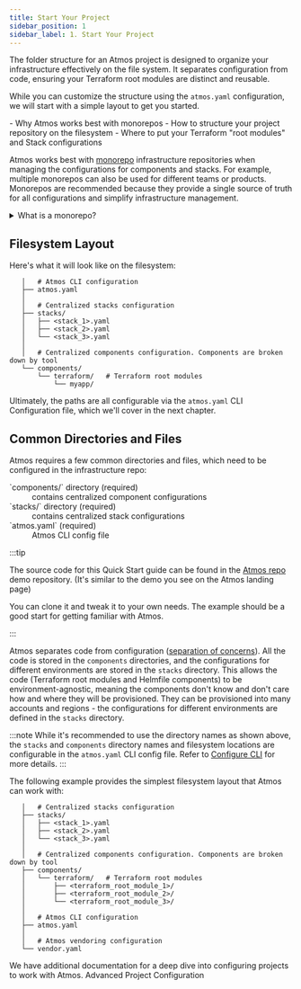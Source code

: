 ```yaml
---
title: Start Your Project
sidebar_position: 1
sidebar_label: 1. Start Your Project
---
```


<Intro>
The folder structure for an Atmos project is designed to organize your infrastructure effectively on the file system. It separates configuration from code, ensuring your Terraform root modules are distinct and reusable.
</Intro>

While you can customize the structure using the `atmos.yaml` configuration, we will start with a simple layout to get you started.

<KeyPoints>
- Why Atmos works best with monorepos
- How to structure your project repository on the filesystem
- Where to put your Terraform "root modules" and Stack configurations
</KeyPoints>


Atmos works best with [monorepo](https://en.wikipedia.org/wiki/Monorepo) infrastructure repositories when managing the configurations for components
and stacks. For example, multiple monorepos can also be used for different teams or products. Monorepos are recommended because they provide a single source of truth for all configurations and simplify infrastructure management.


<details>
<summary>What is a monorepo?</summary>

A "monorepo" is a version-controlled repository that stores all the code, configurations and scripts for the entire infrastructure composed of individual components with independent lifecycles. Monorepos usually improve collaboration, CI/CD build speed, and overall productivity. A monorepo should not be confused with a [monolith](https://en.wikipedia.org/wiki/Monolithic_application), which is a single, often large, codebase for an application.

Polyrepo architectures consist of several version-controlled repositories for code, configurations and scripts for different parts of the infrastructure. For example, depending on various requirements (including security, lifecycle management, access control, audit, etc.), separate repositories can be used to manage infrastructure per account (e.g. `dev`, `staging`, `prod`), per service, or per team.
</details>


## Filesystem Layout


Here's what it will look like on the filesystem:

```console
   │   # Atmos CLI configuration
   ├── atmos.yaml
   │  
   │   # Centralized stacks configuration
   ├── stacks/
   │   ├── <stack_1>.yaml
   │   ├── <stack_2>.yaml
   │   └── <stack_3>.yaml
   │  
   │   # Centralized components configuration. Components are broken down by tool
   └── components/
       └── terraform/   # Terraform root modules
           └── myapp/
```

Ultimately, the paths are all configurable via the `atmos.yaml` CLI Configuration file, which we'll cover in the next chapter.

## Common Directories and Files

Atmos requires a few common directories and files, which need to be configured in the infrastructure repo:

<dl>
  <dt>`components/` directory (required)</dt>
  <dd>contains centralized component configurations</dd>

  <dt>`stacks/` directory (required)</dt>
  <dd>contains centralized stack configurations</dd>

  <dt>`atmos.yaml` (required)</dt>
  <dd>Atmos CLI config file</dd>

</dl>

:::tip

The source code for this Quick Start guide can be found in the [Atmos repo](https://github.com/cloudposse/atmos/tree/master/examples/quick-start-simple) demo repository. (It's similar to the demo you see on the Atmos landing page)

You can clone it and tweak it to your own needs. The example should be a good start for getting familiar with Atmos.

:::

Atmos separates code from configuration ([separation of concerns](https://en.wikipedia.org/wiki/Separation_of_concerns)). All the code is stored in the `components` directories, and the configurations for different environments are stored in the `stacks` directory. This allows the code (Terraform root modules and Helmfile components) to be environment-agnostic, meaning the components don't know and don't care how and where they will be provisioned. They can be provisioned into many accounts and regions - the configurations for different environments are defined in the `stacks` directory.

:::note
While it's recommended to use the directory names as shown above, the `stacks` and `components` directory names and filesystem locations are configurable in the `atmos.yaml` CLI config file. Refer to [Configure CLI](/quick-start/advanced/configure-cli) for more details.
:::

The following example provides the simplest filesystem layout that Atmos can work with:

```console
   │   # Centralized stacks configuration
   ├── stacks/
   │   ├── <stack_1>.yaml
   │   ├── <stack_2>.yaml
   │   └── <stack_3>.yaml
   │  
   │   # Centralized components configuration. Components are broken down by tool
   ├── components/
   │   └── terraform/   # Terraform root modules
   │       ├── <terraform_root_module_1>/
   │       ├── <terraform_root_module_2>/
   │       └── <terraform_root_module_3>/
   │
   │   # Atmos CLI configuration
   ├── atmos.yaml
   │
   │   # Atmos vendoring configuration
   └── vendor.yaml
```

<ActionCard title="Want to go deeper on this topic?">
    We have additional documentation for a deep dive into configuring projects to work with Atmos.
    <PrimaryCTA to="/core-concepts/projects">Advanced Project Configuration</PrimaryCTA>
</ActionCard>



